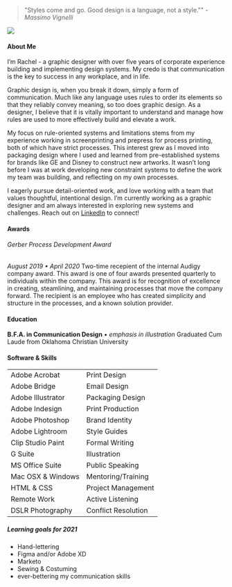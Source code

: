 
<Split side="left">

> "Styles come and go. Good design is a language, not a style."" <cite>-Massimo Vignelli</cite>

</Split>

<Split side="right">

![](../images/Headshot-RT_2020.jpg)

</Split>

#### About Me

I’m Rachel - a graphic designer with over five years of corporate experience building and implementing design systems. My credo is that communication is the key to success in any workplace, and in life.

Graphic design is, when you break it down, simply a form of communication. Much like any language uses rules to order its elements so that they reliably convey meaning, so too does graphic design. As a designer, I believe that it is vitally important to understand and manage how rules are used to more effectively build and elevate a work.

My focus on rule-oriented systems and limitations stems from my experience working in screenprinting and prepress for process printing, both of which have strict processes. This interest grew as I moved into packaging design where I used and learned from pre-established systems for brands like GE and Disney to construct new artworks. It wasn’t long before I was at work developing new constraint systems to define the work my team was building, and reflecting on my own processes.

I eagerly pursue detail-oriented work, and love working with a team that values thoughtful, intentional design. I’m currently working as a graphic designer and am always interested in exploring new systems and challenges. Reach out on [LinkedIn](https://www.linkedin.com/in/rachel-n-taylor/) to connect!

#### Awards
###### Gerber Process Development Award
**August 2019* • *April 2020**
Two-time recepient of the internal Audigy company award. This award is one of four awards presented quarterly to individuals within the company. This award is for recognition of  excellence in creating, steamlining, and maintaining processes that move the company forward. The recipient is an employee who has created simplicity and structure in the processes, and a known solution provider.

#### Education

**B.F.A. in Communication Design** • *emphasis in illustration*
Graduated Cum Laude from Oklahoma Christian University


#### Software & Skills

|                     |                   |
| ------------------- | ----------------- |
| Adobe Acrobat       | Print Design      |
| Adobe Bridge        | Email Design      |
| Adobe Illustrator   | Packaging Design  |
| Adobe Indesign      | Print Production  |
| Adobe Photoshop     | Brand Identity    |
| Adobe Lightroom     | Style Guides      |
| Clip Studio Paint   | Formal Writing    |
| G Suite					   	| Illustration      |
| MS Office Suite	  	| Public Speaking   |
| Mac OSX & Windows   | Mentoring/Training|
| HTML & CSS          | Project Management|
| Remote Work         | Active Listening  |
| DSLR Photography    | Conflict Resolution|

##### Learning goals for 2021

- Hand-lettering
- Figma and/or Adobe XD
- Marketo
- Sewing & Costuming
- ever-bettering my communication skills

